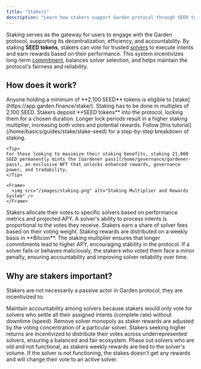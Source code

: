 ```yaml
---
title: "Stakers"
description: "Learn how stakers support Garden protocol through SEED token staking and solver governance"
---
```


Staking serves as the gateway for users to engage with the Garden protocol, supporting its decentralization, efficiency, and accountability. By staking **SEED tokens**, stakers can vote for trusted [solvers](/home/fundamentals/introduction/solvers) to execute intents and earn rewards based on their performance. This system incentivizes long-term [commitment](https://dune.com/garden_finance/gardenfinance#stake-your-seed), balances solver selection, and helps maintain the protocol's fairness and reliability.

## How does it work?

<Steps>
  <Step title="Stake SEED Tokens">
    Anyone holding a minimum of **2,100 SEED** tokens is eligible to [stake](https://app.garden.finance/stake/). Staking has to be done in multiples of 2,100 SEED. Stakers deposit **SEED tokens** into the protocol, locking them for a chosen duration. Longer lock periods result in a higher staking multiplier, increasing both votes and potential rewards. Follow [this tutorial](/home/basics/guides/stake/stake-seed) for a step-by-step breakdown of staking.
    
    <Tip>
    For those looking to maximize their staking benefits, staking 21,000 SEED permanently mints the [Gardener pass](/home/governance/gardener-pass), an exclusive NFT that unlocks enhanced rewards, governance power, and tradability.
    </Tip>
    
    <Frame>
      <img src="/images/staking.png" alt="Staking Multiplier and Rewards System" />
    </Frame>
  </Step>
  
  <Step title="Vote for Solvers">
    Stakers allocate their votes to specific solvers based on performance metrics and projected APY. A solver's ability to process intents is proportional to the votes they receive.
  </Step>
  
  <Step title="Earn Bitcoin Rewards">
    Stakers earn a share of solver fees based on their voting weight. Staking rewards are distributed on a weekly basis in **Bitcoin**. The staking multiplier ensures that longer commitments lead to higher APY, encouraging stability in the protocol.
  </Step>
  
  <Step title="Maintain Accountability">
    If a solver fails or behaves maliciously, the stakers who voted them face a minor penalty, ensuring accountability and improving solver reliability over time.
  </Step>
</Steps>

## Why are stakers important?

Stakers are not necessarily a passive actor in Garden protocol, they are incentivized to:

<CardGroup cols={1}>
  <Card title="Maintain Solver Accountability" icon="shield-check">
    Maintain accountability among solvers because stakers would only vote for solvers who settle all their assigned intents (complete rate) without downtime (speed).
  </Card>
  <Card title="Prevent Solver Monopoly" icon="scale-balanced">
    Remove solver monopoly as staker rewards are adjusted by the voting concentration of a particular solver. Stakers seeking higher returns are incentivized to distribute their votes across underrepresented solvers, ensuring a balanced and fair ecosystem.
  </Card>
  <Card title="Phase Out Inactive Solvers" icon="user-xmark">
    Phase out solvers who are old and not functional, as stakers weekly rewards are tied to the solver's volume. If the solver is not functioning, the stakes doesn't get any rewards and will change their vote to an active solver.
  </Card>
</CardGroup> 